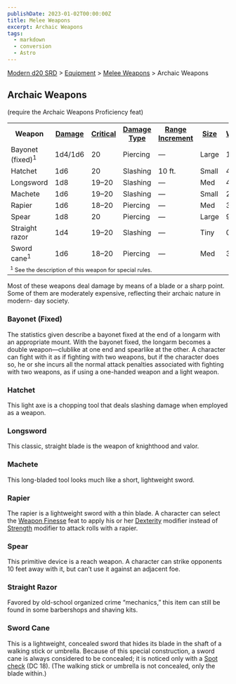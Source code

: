 ```yaml
---
publishDate: 2023-01-02T00:00:00Z
title: Melee Weapons
excerpt: Archaic Weapons
tags:
  - markdown
  - conversion
  - Astro
---
```


[Modern d20 SRD](/#modernD20) > [Equipment](modern-d20-srd-equipment-index) > [Melee Weapons](modern-d20-srd-equipment-weapons-melee) > Archaic Weapons

## Archaic Weapons

(require the Archaic Weapons Proficiency feat)


<table> <tr><th> Weapon</th><th> <a  href="modern-d20-srd-equipment-weapons-melee">Damage</a></th><th> <a  href="modern-d20-srd-equipment-weapons-melee">Critical</a></th><th> <a  href="modern-d20-srd-equipment-weapons-melee">Damage Type</a></th><th> <a  href="modern-d20-srd-equipment-weapons-melee">Range Increment</a></th><th> <a  href="modern-d20-srd-equipment-weapons-melee">Size</a></th><th> <a  href="modern-d20-srd-equipment-weapons-melee">Weight</a></th><th> <a  href="modern-d20-srd-equipment-weapons-melee">Purchase DC</a></th><th> <a  href="modern-d20-srd-equipment-weapons-melee">Restriction </a></th> </tr> <tr><td> Bayonet (fixed)<sup>1</sup></td><td> 1d4/1d6</td><td> 20</td><td> Piercing</td><td> —</td><td> Large</td><td> 1 lb.</td><td> 7</td><td> — </td></tr> <tr><td> Hatchet</td><td> 1d6</td><td> 20</td><td> Slashing</td><td> 10 ft.</td><td> Small</td><td> 4 lb.</td><td> 4</td><td> — </td></tr> <tr><td> Longsword</td><td> 1d8</td><td> 19–20</td><td> Slashing</td><td> —</td><td> Med</td><td> 4 lb.</td><td> 11</td><td> — </td></tr> <tr><td> Machete</td><td> 1d6</td><td> 19–20</td><td> Slashing</td><td> —</td><td> Small</td><td> 2 lb.</td><td> 5</td><td> — </td></tr> <tr><td> Rapier</td><td> 1d6</td><td> 18–20</td><td> Piercing</td><td> —</td><td> Med</td><td> 3 lb.</td><td> 10</td><td> — </td></tr> <tr><td> Spear</td><td> 1d8</td><td> 20</td><td> Piercing</td><td> —</td><td> Large</td><td> 9 lb.</td><td> 6</td><td> — </td></tr> <tr><td> Straight razor</td><td> 1d4</td><td> 19–20</td><td> Slashing</td><td> —</td><td> Tiny</td><td> 0.5 lb.</td><td> 4</td><td> — </td></tr> <tr><td> Sword cane<sup>1</sup></td><td> 1d6</td><td> 18–20</td><td> Piercing</td><td> —</td><td> Med</td><td> 3 lb.</td><td> 9</td><td> — </td></tr> <tr><td colspan="9" style="text-align: left; font-size: .8em;"> <sup>1</sup> See the description of this weapon for special rules. </td></tr> </table>



Most of these weapons deal damage by means of a blade or a sharp point. Some
of them are moderately expensive, reflecting their archaic nature in modern-
day society.

### Bayonet (Fixed)

The statistics given describe a bayonet fixed at the end of a longarm with an
appropriate mount. With the bayonet fixed, the longarm becomes a double
weapon—clublike at one end and spearlike at the other. A character can fight
with it as if fighting with two weapons, but if the character does so, he or
she incurs all the normal attack penalties associated with fighting with two
weapons, as if using a one-handed weapon and a light weapon.

### Hatchet

This light axe is a chopping tool that deals slashing damage when employed as
a weapon.

### Longsword

This classic, straight blade is the weapon of knighthood and valor.

### Machete

This long-bladed tool looks much like a short, lightweight sword.

### Rapier

The rapier is a lightweight sword with a thin blade. A character can select
the [Weapon Finesse](modern-d20-srd-feats-weapon-finesse) feat to apply his or
her [Dexterity](modern-d20-srd-basics-ability-scores) modifier instead of
[Strength](modern-d20-srd-basics-ability-scores) modifier to attack rolls with
a rapier.

### Spear

This primitive device is a reach weapon. A character can strike opponents 10
feet away with it, but can’t use it against an adjacent foe.

### Straight Razor

Favored by old-school organized crime “mechanics,” this item can still be
found in some barbershops and shaving kits.

### Sword Cane

This is a lightweight, concealed sword that hides its blade in the shaft of a
walking stick or umbrella. Because of this special construction, a sword cane
is always considered to be concealed; it is noticed only with a
[Spot](modern-d20-srd-skills-spot) [check](modern-d20-srd-skills-skill-basics-php#skill-check-index) (DC 18). (The walking stick or umbrella is not
concealed, only the blade within.)

